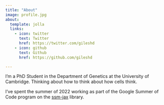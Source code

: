 ```yaml
---
title: "About"
image: profile.jpg
about:
  template: jolla
  links:
    - icon: twitter
      text: Twitter
      href: https://twitter.com/gileshd
    - icon: github
      text: Github
      href: https://github.com/gileshd

---
```


I'm a PhD Student in the Department of Genetics at the University of Cambridge. Thinking about how to think about how cells think.

I've spent the summer of 2022 working as part of the Google Summer of Code program on the [ssm-jax](https://github.com/probml/ssm-jax) library.
